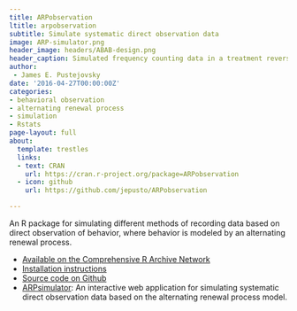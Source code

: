 ```yaml
---
title: ARPobservation
ltitle: arpobservation
subtitle: Simulate systematic direct observation data
image: ARP-simulator.png
header_image: headers/ABAB-design.png
header_caption: Simulated frequency counting data in a treatment reversal design
author: 
 - James E. Pustejovsky
date: '2016-04-27T00:00:00Z'
categories:
- behavioral observation
- alternating renewal process
- simulation
- Rstats
page-layout: full
about:
  template: trestles
  links:
  - text: CRAN
    url: https://cran.r-project.org/package=ARPobservation
  - icon: github
    url: https://github.com/jepusto/ARPobservation

---
```


An R package for simulating different methods of recording data based on direct observation of behavior, where behavior is modeled by an alternating renewal process.

- [Available on the Comprehensive R Archive Network](https://cran.r-project.org/package=ARPobservation)
- [Installation instructions](/getting-started-with-ARPobservation)
- [Source code on Github](https://github.com/jepusto/ARPobservation)
- [ARPsimulator](https://jepusto.shinyapps.io/ARPsimulator/): An interactive web application for simulating systematic direct observation data based on the alternating renewal process model.


